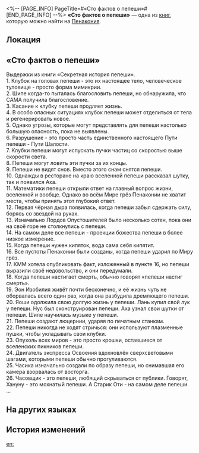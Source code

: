 <%-- [PAGE_INFO]
PageTitle=#«Сто фактов о пепеши»#
[END_PAGE_INFO] --%>
{{Дополнить}}
{{Книга Инфобокс
|id           = 356
|Название     = 
|Изображение  = Предмет Книга Пенакония.png
|Мир          = Пенакония
|Томов        = 1
|Автор        = <!--нужно добавить-->
|Описание     = Загадочная статья, появившаяся в углу площадки. Пестрит абсурдными заявлениями, автор неизвестен.
|Том1         = {{tx}}
|Источник1    = {{tx|Отсутствует источник}}
|Персонажи    = 
|Фракции      = 
}}
'''«Сто фактов о пепеши»''' — одна из [[Книги|книг]], которую можно найти на [[Пенакония]].

==Локация==
{{Отметка карты|<!--название карты-->|<!--id отметки-->}}

==«Сто фактов о пепеши»==
Выдержки из книги «Секретная история пепеши».<br />
1. Клубок на головах пепеши - это их настоящее тело, человеческое туловище - просто форма мимикрии.<br />
2. Шипе когда-то пыталась благословить пепеши, но обнаружила, что САМА получила благословение.<br />
3. Касание к клубку пепеши продляет жизнь.<br />
4. В особо опасных ситуациях клубок пепеши может отделиться от тела и регенерировать новое.<br />
5. Однако угрозы, которые могут представлять для пепеши настолько большую опасность, пока не выявлены.<br />
6. Разрушение - это просто часть единственного настоящего Пути пепеши - Пути Шалости.<br />
7. Клубки пепеши могут испускать пучки частиц со скоростью выше скорости света.<br />
8. Пепеши могут ловить эти пучки за их концы.<br />
9. Пепеши не видят снов. Вместо этого снам снятся пепеши.<br />
10. Однажды в ресторане на краю вселенной пепеши рассказал шутку, так и появился Аха.<br />
11. Математики пепеши открыли ответ на главный вопрос жизни, вселенной и вообще. Однако во всём Мире грёз Пенаконии не хватит места, чтобы принять этот глубокий ответ.<br />
12. Первая чёрная дыра появилась, когда пепеши забыл сдержать силу, борясь со звездой на руках.<br />
13. Изначально Лордов Опустошителей было несколько сотен, пока они на своё горе не столкнулись с пепеши.<br />
14. На самом деле все пепеши - проекции божества пепеши в более низкое измерение.<br />
15. Когда пепеши нужен кипяток, вода сама себя кипятит.<br />
16. Все пустоты Пенаконии были созданы, когда пепеши ударил по Миру грёз.<br />
17. КММ хотела опубликовать факт, изложенный в пункте 16, но пепеши выразили своё недовольство, и они передумали.<br />
18. Когда пепеши настигает смерть, обычно говорят «пепеши настиг смерть».<br />
19. Эон Изобилия живёт почти бесконечно, и её жизнь чуть не оборвалась всего один раз, когда она разбудила дремлющего пепеши.<br />
20. Яоши одолжила свою долгую жизнь у пепеши. Лань купил свой лук у пепеши. Нус был сконструирован пепеши. Аха узнал свои шутки от пепеши. Шипе научилась музыке у пепеши.<br />
21. Пепеши создают люцернии, ударяя по печатным станкам.<br />
22. Пепеши никогда не ходят стричься: они используют плазменные пушки, чтобы укладывать свои клубки.<br />
23. Опухоль всех миров - это просто крошки, оставшиеся от вселенских пикников пепеши.<br />
24. Двигатель экспресса Освоения вдохновлён сверхсветовыми шагами, которыми пепеши обычно прогуливаются.<br />
25. Часика изначально создали по образу пепеши, но снимавшая его камера взорвалась от восторга.<br />
26. Часовщик - это пепеши, любящий скрываться от публики. Говорят, Хануну - это мохнатый пепеши. А Старик Оти - на самом деле пепеши.<br />
...

==На других языках==
{{На других языках
|en   = A Hundred Truths about the Pepeshi
|zhs  = 关于皮皮西的一百个事实
|zht  = 關於皮皮西的一百個事實
|ja   = ピピシに関する100の事実
|ko   = 페페시에 관한 백 가지 사실
|es   = Cien verdades sobre los pepeshianos
|fr   = 100&nbsp;choses à savoir sur les Pepeshi
|ru   = «Сто фактов о пепеши»
|th   = ร้อยเรื่องจริงเกี่ยวกับ Pepeshi
|vi   = 100 sự thật về Pepeshi
|de   = Hundert Wahrheiten über die Pepeshianer
|id   = Seratus Fakta Tentang Pepeshi
|pt   = Cem Verdades sobre os Pepeshianos
}}

==История изменений==
{{История изменений|3.5}}

[[en:]]